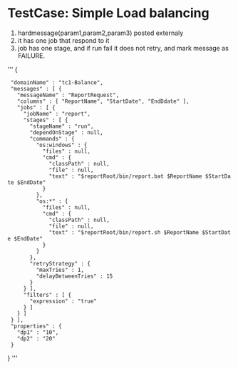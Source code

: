 = TestCase: Simple Load balancing =

# hardmessage(param1,param2,param3) posted externaly
# it has one job that respond to it
# job has one stage, and if run fail it does not retry, and mark message as FAILURE.

'''
{
  "domainName" : "tc1-Balance",
  "messages" : [ {
    "messageName" : "ReportRequest",
    "columns" : [ "ReportName", "StartDate", "EndDdate" ],
    "jobs" : [ {
      "jobName" : "report",
      "stages" : [ {
        "stageName" : "run",
        "dependOnStage" : null,
        "commands" : {
          "os:windows" : {
            "files" : null,
            "cmd" : {
              "classPath" : null,
              "file" : null,
              "text" : "$reportRoot/bin/report.bat $ReportName $StartDate $EndDate"
            }
          },
          "os:*" : {
            "files" : null,
            "cmd" : {
              "classPath" : null,
              "file" : null,
              "text" : "$reportRoot/bin/report.sh $ReportName $StartDate $EndDate"
            }
          }
        },
        "retryStrategy" : {
          "maxTries" : 1,
          "delayBetweenTries" : 15
        }
      } ],
      "filters" : [ {
        "expression" : "true"
      } ]
    } ]
  } ],
  "properties" : {
    "dp1" : "10",
    "dp2" : "20"
  }
}
'''